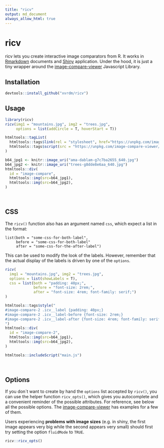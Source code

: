 ```yaml
---
title: "ricv"
output: md_document
always_allow_html: true
---
```


# ricv

ricv lets you create interactive image comparators from R. It works in [Rmarkdown](https://rmarkdown.rstudio.com/) documents and [Shiny](https://shiny.rstudio.com/) application. Under the hood, it is just a tiny wrapper around the [image-compare-viewer](https://github.com/kylewetton/image-compare-viewer/) Javascript Library.

## Installation

```r
devtools::install_github("xvrdm/ricv")
```

## Usage

```r
library(ricv)
ricv(img1 = "mountains.jpg", img2 = "trees.jpg",
     options = list(addCircle = T, hoverStart = T))
```

```r
htmltools::tagList(
  htmltools::tags$link(rel = "stylesheet", href="https://unpkg.com/image-compare-viewer/dist/image-compare-viewer.min.css"),
  htmltools::tags$script(src = "https://unpkg.com/image-compare-viewer/dist/image-compare-viewer.min.js")
)
```

```r
b64_jpg1 <- knitr::image_uri("ama-dablam-g7c7ba2655_640.jpg")
b64_jpg2 <- knitr::image_uri("trees-g8dde8e6aa_640.jpg")
htmltools::div(
  id = "image-compare",
  htmltools::img(src=b64_jpg1),
  htmltools::img(src=b64_jpg2),
)
```

<br />

## CSS

The `ricv()` function also has an argument named `css`, which expect a list in the format:

```
list(both = "some-css-for-both-label",
     before = "some-css-for-both-label"
     after = "some-css-for-the-after-label")
```

This can be used to modify the look of the labels. However, remember that the actual display of the labels is driven by one of the `options`.

```r
ricv(
  img1 = "mountains.jpg", img2 = "trees.jpg",
  options = list(showLabels = T),
  css = list(both = "padding: 40px;", 
             before = "font-size: 2rem;", 
             after = "font-size: 4rem; font-family: serif;")
)
```

```r
htmltools::tags$style("
#image-compare-2 .icv__label {padding: 40px;}
#image-compare-2 .icv__label-before {font-size: 2rem;}
#image-compare-2 .icv__label-after {font-size: 4rem; font-family: serif;}
")
htmltools::div(
  id = "image-compare-2",
  htmltools::img(src=b64_jpg1),
  htmltools::img(src=b64_jpg2),
)
```
```r
htmltools::includeScript("main.js")
```

<br />

## Options

If you don´t want to create by hand the `options` list accepted by `ricv()`, you can use the helper function `ricv_opts()`, which gives you autocomplete and a convenient reminder of the possible attributes. For reference, see below all the possible options. The [image-compare-viewer](https://github.com/kylewetton/image-compare-viewer/) has examples for a few of them.

Users experiencing **problems with image sizes** (e.g. in shiny, the first image appears very big while the second appears very small) should first try setting the option `fluidMode` to `TRUE`.

```r
ricv::ricv_opts()
```
